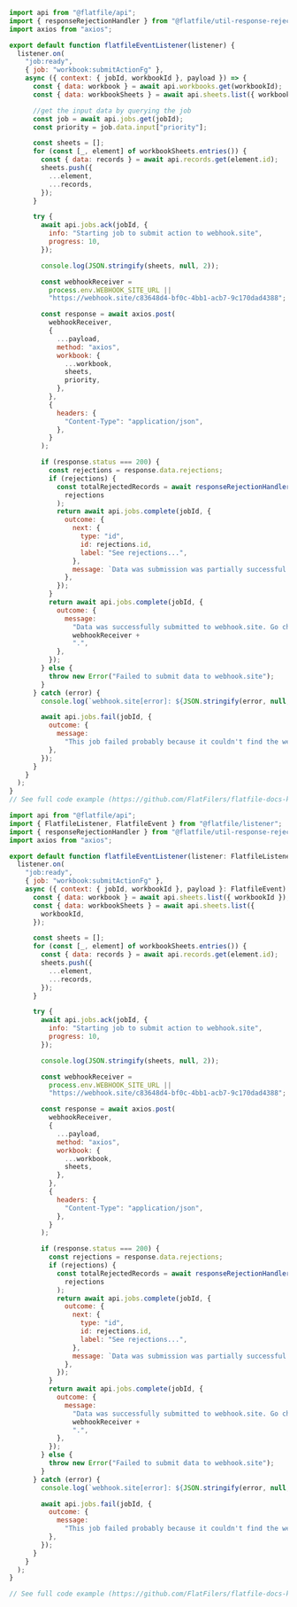 <CodeGroup>

```js listener.js
import api from "@flatfile/api";
import { responseRejectionHandler } from "@flatfile/util-response-rejection";
import axios from "axios";

export default function flatfileEventListener(listener) {
  listener.on(
    "job:ready",
    { job: "workbook:submitActionFg" },
    async ({ context: { jobId, workbookId }, payload }) => {
      const { data: workbook } = await api.workbooks.get(workbookId);
      const { data: workbookSheets } = await api.sheets.list({ workbookId });

      //get the input data by querying the job
      const job = await api.jobs.get(jobId);
      const priority = job.data.input["priority"];

      const sheets = [];
      for (const [_, element] of workbookSheets.entries()) {
        const { data: records } = await api.records.get(element.id);
        sheets.push({
          ...element,
          ...records,
        });
      }

      try {
        await api.jobs.ack(jobId, {
          info: "Starting job to submit action to webhook.site",
          progress: 10,
        });

        console.log(JSON.stringify(sheets, null, 2));

        const webhookReceiver =
          process.env.WEBHOOK_SITE_URL ||
          "https://webhook.site/c83648d4-bf0c-4bb1-acb7-9c170dad4388"; //update this

        const response = await axios.post(
          webhookReceiver,
          {
            ...payload,
            method: "axios",
            workbook: {
              ...workbook,
              sheets,
              priority,
            },
          },
          {
            headers: {
              "Content-Type": "application/json",
            },
          }
        );

        if (response.status === 200) {
          const rejections = response.data.rejections;
          if (rejections) {
            const totalRejectedRecords = await responseRejectionHandler(
              rejections
            );
            return await api.jobs.complete(jobId, {
              outcome: {
                next: {
                  type: "id",
                  id: rejections.id,
                  label: "See rejections...",
                },
                message: `Data was submission was partially successful. ${totalRejectedRecords} record(s) were rejected.`,
              },
            });
          }
          return await api.jobs.complete(jobId, {
            outcome: {
              message:
                "Data was successfully submitted to webhook.site. Go check it out at " +
                webhookReceiver +
                ".",
            },
          });
        } else {
          throw new Error("Failed to submit data to webhook.site");
        }
      } catch (error) {
        console.log(`webhook.site[error]: ${JSON.stringify(error, null, 2)}`);

        await api.jobs.fail(jobId, {
          outcome: {
            message:
              "This job failed probably because it couldn't find the webhook.site URL.",
          },
        });
      }
    }
  );
}
// See full code example (https://github.com/FlatFilers/flatfile-docs-kitchen-sink/blob/main/javascript/shared/workbook_submit.js)
```

```js listener.ts
import api from "@flatfile/api";
import { FlatfileListener, FlatfileEvent } from "@flatfile/listener";
import { responseRejectionHandler } from "@flatfile/util-response-rejection";
import axios from "axios";

export default function flatfileEventListener(listener: FlatfileListener) {
  listener.on(
    "job:ready",
    { job: "workbook:submitActionFg" },
    async ({ context: { jobId, workbookId }, payload }: FlatfileEvent) => {
      const { data: workbook } = await api.sheets.list({ workbookId });
      const { data: workbookSheets } = await api.sheets.list({
        workbookId,
      });

      const sheets = [];
      for (const [_, element] of workbookSheets.entries()) {
        const { data: records } = await api.records.get(element.id);
        sheets.push({
          ...element,
          ...records,
        });
      }

      try {
        await api.jobs.ack(jobId, {
          info: "Starting job to submit action to webhook.site",
          progress: 10,
        });

        console.log(JSON.stringify(sheets, null, 2));

        const webhookReceiver =
          process.env.WEBHOOK_SITE_URL ||
          "https://webhook.site/c83648d4-bf0c-4bb1-acb7-9c170dad4388"; //update this

        const response = await axios.post(
          webhookReceiver,
          {
            ...payload,
            method: "axios",
            workbook: {
              ...workbook,
              sheets,
            },
          },
          {
            headers: {
              "Content-Type": "application/json",
            },
          }
        );

        if (response.status === 200) {
          const rejections = response.data.rejections;
          if (rejections) {
            const totalRejectedRecords = await responseRejectionHandler(
              rejections
            );
            return await api.jobs.complete(jobId, {
              outcome: {
                next: {
                  type: "id",
                  id: rejections.id,
                  label: "See rejections...",
                },
                message: `Data was submission was partially successful. ${totalRejectedRecords} record(s) were rejected.`,
              },
            });
          }
          return await api.jobs.complete(jobId, {
            outcome: {
              message:
                "Data was successfully submitted to webhook.site. Go check it out at " +
                webhookReceiver +
                ".",
            },
          });
        } else {
          throw new Error("Failed to submit data to webhook.site");
        }
      } catch (error) {
        console.log(`webhook.site[error]: ${JSON.stringify(error, null, 2)}`);

        await api.jobs.fail(jobId, {
          outcome: {
            message:
              "This job failed probably because it couldn't find the webhook.site URL.",
          },
        });
      }
    }
  );
}

// See full code example (https://github.com/FlatFilers/flatfile-docs-kitchen-sink/blob/main/typescript/shared/workbook_submit.ts)
```

</CodeGroup>
